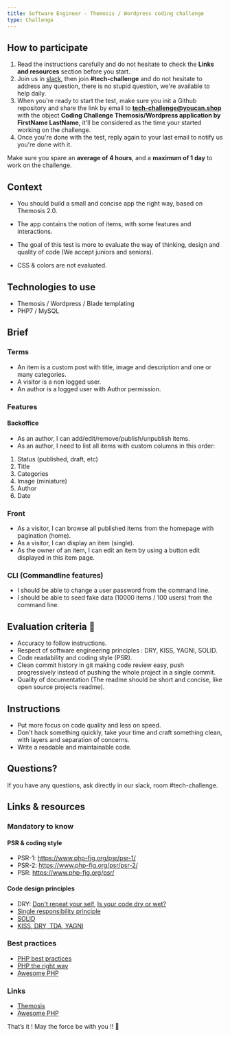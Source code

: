 ```yaml
---
title: Software Engineer - Themosis / Wordpress coding challenge
type: Challenge
---
```


## How to participate

1. Read the instructions carefully and do not hesitate to check the **Links and resources** section before you start.
2. Join us in [slack](https://join.slack.com/t/next-media-team/shared_invite/enQtMzM0MjIzNjkyNDUxLTI5ZjhhNTkxZTZiYzdkODIyMDkyZWIyNjFlZTE5MmQzMjNkNzZkOTdmMjcyY2Q1NTZlN2E2NTBkYjk1MGU3Mjk), then join **#tech-challenge** and do not hesitate to address any question, there is no stupid question, we're available to help daily.
3. When you're ready to start the test, make sure you init a Github repository and share the link by email to **tech-challenge@youcan.shop** with the object **Coding Challenge Themosis/Wordpress application by FirstName LastName**, it'll be considered as the time your started working on the challenge.
4. Once you're done with the test, reply again to your last email to notify us you're done with it.

Make sure you spare an **average of 4 hours**, and a **maximum of 1 day** to work on the challenge.

## Context

- You should build a small and concise app the right way, based on Themosis 2.0.

- The app contains the notion of items, with some features and interactions.

- The goal of this test is more to evaluate the way of thinking, design and quality of code (We accept juniors and seniors).

- CSS & colors are not evaluated.

## Technologies to use

- Themosis / Wordpress / Blade templating
- PHP7 / MySQL

## Brief

### Terms

- An item is a custom post with title, image and description and one or many categories.
- A visitor is a non logged user.
- An author is a logged user with Author permission.

### Features

#### Backoffice

- As an author, I can add/edit/remove/publish/unpublish items.
- As an author, I need to list all items with custom columns in this order:

1. Status (published, draft, etc)
2. Title
3. Categories
4. Image (miniature)
5. Author
6. Date

### Front

- As a visitor, I can browse all published items from the homepage with pagination (home).
- As a visitor, I can display an item (single).
- As the owner of an item, I can edit an item by using a button edit displayed in this item page.

### CLI (Commandline features)

- I should be able to change a user password from the command line.
- I should be able to seed fake data (10000 items / 100 users) from the command line.

## Evaluation criteria 🚨

- Accuracy to follow instructions.
- Respect of software engineering principles : DRY, KISS, YAGNI, SOLID.
- Code readability and coding style (PSR).
- Clean commit history in git making code review easy, push progressively instead of pushing the whole project in a single commit.
- Quality of documentation (The readme should be short and concise, like open source projects readme).

## Instructions

- Put more focus on code quality and less on speed.
- Don't hack something quickly, take your time and craft something clean, with layers and separation of concerns.
- Write a readable and maintainable code.

## Questions?

If you have any questions, ask directly in our slack, room #tech-challenge.

## Links & resources

### Mandatory to know

#### PSR & coding style

- PSR-1: https://www.php-fig.org/psr/psr-1/
- PSR-2: https://www.php-fig.org/psr/psr-2/
- PSR: https://www.php-fig.org/psr/

#### Code design principles

- DRY: [Don't repeat your self](https://deviq.com/don-t-repeat-yourself/), [Is your code dry or wet?](https://www.softwareyoga.com/is-your-code-dry-or-wet/)
- [Single responsibility principle](https://deviq.com/single-responsibility-principle/)
- [SOLID](https://deviq.com/solid/)
- [KISS, DRY, TDA, YAGNI](https://medium.com/@derodu/design-patterns-kiss-dry-tda-yagni-soc-828c112b89ee)

### Best practices

- [PHP best practices](https://phpbestpractices.org/)
- [PHP the right way](https://phptherightway.com/)
- [Awesome PHP](https://github.com/ziadoz/awesome-php)

### Links

- [Themosis](https://framework.themosis.com/docs/2.0/)
- [Awesome PHP](https://github.com/ziadoz/awesome-php)

That’s it ! May the force be with you !! 🖖
